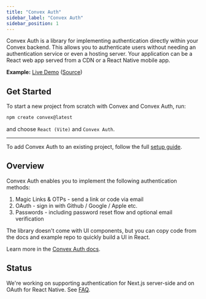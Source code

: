 ```yaml
---
title: "Convex Auth"
sidebar_label: "Convex Auth"
sidebar_position: 1
---
```


Convex Auth is a library for implementing authentication directly within your
Convex backend. This allows you to authenticate users without needing an
authentication service or even a hosting server. Your application can be a React
web app served from a CDN or a React Native mobile app.

**Example:** [Live Demo](https://labs.convex.dev/auth-example)
([Source](https://github.com/get-convex/convex-auth-example))

## Get Started

To start a new project from scratch with Convex and Convex Auth, run:

```sh
npm create convex@latest
```

and choose `React (Vite)` and `Convex Auth`.

---

To add Convex Auth to an existing project, follow the full
[setup guide](https://labs.convex.dev/auth/setup).

## Overview

Convex Auth enables you to implement the following authentication methods:

1. Magic Links & OTPs - send a link or code via email
2. OAuth - sign in with Github / Google / Apple etc.
3. Passwords - including password reset flow and optional email verification

The library doesn't come with UI components, but you can copy code from the docs
and example repo to quickly build a UI in React.

Learn more in the [Convex Auth docs](https://labs.convex.dev/auth).

## Status

<BetaAdmonition feature="Convex Auth" verb="is" />

We're working on supporting authentication for Next.js server-side and on OAuth
for React Native. See [FAQ](https://labs.convex.dev/auth/faq).
